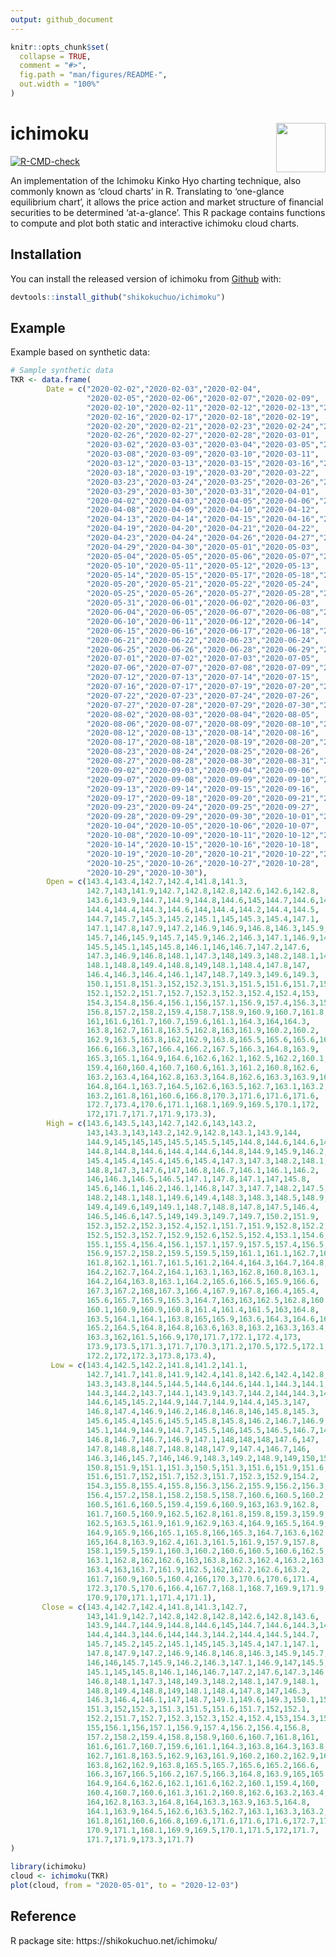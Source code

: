 ```yaml
---
output: github_document
---
```


<!-- README.md is generated from README.Rmd. Please edit that file -->

```r
knitr::opts_chunk$set(
  collapse = TRUE,
  comment = "#>",
  fig.path = "man/figures/README-",
  out.width = "100%"
)
```

# ichimoku <img src='man/figures/logo.jpg' align="right" height="79" />

<!-- badges: start -->
[![R-CMD-check](https://github.com/shikokuchuo/ichimoku/workflows/R-CMD-check/badge.svg)](https://github.com/shikokuchuo/ichimoku/actions)
<!-- badges: end -->

An implementation of the Ichimoku Kinko Hyo charting technique, also commonly known as 'cloud charts' in R. Translating to 'one-glance equilibrium chart', it allows the price action and market structure of financial securities to be determined 'at-a-glance'. This R package contains functions to compute and plot both static and interactive ichimoku cloud charts.

## Installation

You can install the released version of ichimoku from [Github](https://github.com/shikokuchuo/ichimoku/) with:

``` r
devtools::install_github("shikokuchuo/ichimoku")
```

## Example

Example based on synthetic data:

```r
# Sample synthetic data
TKR <- data.frame(
        Date = c("2020-02-02","2020-02-03","2020-02-04",
                 "2020-02-05","2020-02-06","2020-02-07","2020-02-09",
                 "2020-02-10","2020-02-11","2020-02-12","2020-02-13","2020-02-14",
                 "2020-02-16","2020-02-17","2020-02-18","2020-02-19",
                 "2020-02-20","2020-02-21","2020-02-23","2020-02-24","2020-02-25",
                 "2020-02-26","2020-02-27","2020-02-28","2020-03-01",
                 "2020-03-02","2020-03-03","2020-03-04","2020-03-05","2020-03-06",
                 "2020-03-08","2020-03-09","2020-03-10","2020-03-11",
                 "2020-03-12","2020-03-13","2020-03-15","2020-03-16","2020-03-17",
                 "2020-03-18","2020-03-19","2020-03-20","2020-03-22",
                 "2020-03-23","2020-03-24","2020-03-25","2020-03-26","2020-03-27",
                 "2020-03-29","2020-03-30","2020-03-31","2020-04-01",
                 "2020-04-02","2020-04-03","2020-04-05","2020-04-06","2020-04-07",
                 "2020-04-08","2020-04-09","2020-04-10","2020-04-12",
                 "2020-04-13","2020-04-14","2020-04-15","2020-04-16","2020-04-17",
                 "2020-04-19","2020-04-20","2020-04-21","2020-04-22",
                 "2020-04-23","2020-04-24","2020-04-26","2020-04-27","2020-04-28",
                 "2020-04-29","2020-04-30","2020-05-01","2020-05-03",
                 "2020-05-04","2020-05-05","2020-05-06","2020-05-07","2020-05-08",
                 "2020-05-10","2020-05-11","2020-05-12","2020-05-13",
                 "2020-05-14","2020-05-15","2020-05-17","2020-05-18","2020-05-19",
                 "2020-05-20","2020-05-21","2020-05-22","2020-05-24",
                 "2020-05-25","2020-05-26","2020-05-27","2020-05-28","2020-05-29",
                 "2020-05-31","2020-06-01","2020-06-02","2020-06-03",
                 "2020-06-04","2020-06-05","2020-06-07","2020-06-08","2020-06-09",
                 "2020-06-10","2020-06-11","2020-06-12","2020-06-14",
                 "2020-06-15","2020-06-16","2020-06-17","2020-06-18","2020-06-19",
                 "2020-06-21","2020-06-22","2020-06-23","2020-06-24",
                 "2020-06-25","2020-06-26","2020-06-28","2020-06-29","2020-06-30",
                 "2020-07-01","2020-07-02","2020-07-03","2020-07-05",
                 "2020-07-06","2020-07-07","2020-07-08","2020-07-09","2020-07-10",
                 "2020-07-12","2020-07-13","2020-07-14","2020-07-15",
                 "2020-07-16","2020-07-17","2020-07-19","2020-07-20","2020-07-21",
                 "2020-07-22","2020-07-23","2020-07-24","2020-07-26",
                 "2020-07-27","2020-07-28","2020-07-29","2020-07-30","2020-07-31",
                 "2020-08-02","2020-08-03","2020-08-04","2020-08-05",
                 "2020-08-06","2020-08-07","2020-08-09","2020-08-10","2020-08-11",
                 "2020-08-12","2020-08-13","2020-08-14","2020-08-16",
                 "2020-08-17","2020-08-18","2020-08-19","2020-08-20","2020-08-21",
                 "2020-08-23","2020-08-24","2020-08-25","2020-08-26",
                 "2020-08-27","2020-08-28","2020-08-30","2020-08-31","2020-09-01",
                 "2020-09-02","2020-09-03","2020-09-04","2020-09-06",
                 "2020-09-07","2020-09-08","2020-09-09","2020-09-10","2020-09-11",
                 "2020-09-13","2020-09-14","2020-09-15","2020-09-16",
                 "2020-09-17","2020-09-18","2020-09-20","2020-09-21","2020-09-22",
                 "2020-09-23","2020-09-24","2020-09-25","2020-09-27",
                 "2020-09-28","2020-09-29","2020-09-30","2020-10-01","2020-10-02",
                 "2020-10-04","2020-10-05","2020-10-06","2020-10-07",
                 "2020-10-08","2020-10-09","2020-10-11","2020-10-12","2020-10-13",
                 "2020-10-14","2020-10-15","2020-10-16","2020-10-18",
                 "2020-10-19","2020-10-20","2020-10-21","2020-10-22","2020-10-23",
                 "2020-10-25","2020-10-26","2020-10-27","2020-10-28",
                 "2020-10-29","2020-10-30"),
        Open = c(143.4,143.4,142.7,142.4,141.8,141.3,
                 142.7,143,141.9,142.7,142.8,142.8,142.6,142.6,142.8,
                 143.6,143.9,144.7,144.9,144.8,144.6,145,144.7,144.6,144.5,
                 144.4,144.4,144.3,144.6,144,144.4,144.2,144.4,144.5,
                 144.7,145.7,145.3,145.2,145.1,145,145.3,145.4,147.1,
                 147.1,147.8,147.9,147.2,146.9,146.9,146.8,146.3,145.9,
                 145.7,146,145.9,145.7,145.9,146.2,146.3,147.1,146.9,147,
                 145.5,145.1,145,145.8,146.1,146,146.7,147.2,147.6,
                 147.3,146.9,146.8,148.1,147.3,148,149.3,148.2,148.1,147.9,
                 148.1,148.8,149.4,148.8,149,148.1,148.4,147.8,147,
                 146.4,146.3,146.4,146.1,147,148.7,149.3,149.6,149.3,
                 150.1,151.8,151.3,152,152.3,151.3,151.5,151.6,151.7,152,
                 152.1,152.2,151.7,152.7,152.3,152.3,152.4,152.4,153,
                 154.3,154.8,156.4,156.1,156,157.1,156.9,157.4,156.3,156.4,
                 156.8,157.2,158.2,159.4,158.7,158.9,160.9,160.7,161.8,
                 161,161.6,161.7,160.7,159.6,161.1,164.3,164,164.3,
                 163.8,162.7,161.8,163.5,162.8,163,161.9,160.2,160.2,
                 162.9,163.5,163.8,162,162.9,163.8,165.5,165.6,165.6,165.2,
                 166.6,166.3,167,166.4,166.2,167.5,166.3,164.8,163.9,
                 165.3,165.1,164.9,164.6,162.6,162.1,162.5,162.2,160.1,
                 159.4,160,160.4,160.7,160.6,161.3,161.2,160.8,162.6,
                 163.2,163.4,164,162.8,163.3,164.8,162.6,163.3,163.9,163.5,
                 164.8,164.1,163.7,164.5,162.6,163.5,162.7,163.1,163.2,
                 163.2,161.8,161,160.6,166.8,170.3,171.6,171.6,171.6,
                 172.7,173.4,170.6,171.1,168.1,169.9,169.5,170.1,172,
                 172,171.7,171.7,171.9,173.3),
        High = c(143.6,143.5,143,142.7,142.6,143,143.2,
                 143,143.3,143,143.2,142.9,142.8,143.1,143.9,144,
                 144.9,145,145,145,145.5,145.5,145,144.8,144.6,144.6,144.4,
                 144.8,144.8,144.6,144.4,144.6,144.8,144.9,145.9,146.2,
                 145.4,145.4,145.4,145.6,145.4,147.3,147.3,148.2,148.1,
                 148.8,147.3,147.6,147,146.8,146.7,146.1,146.1,146.2,
                 146,146.3,146.5,146.5,147.1,147.8,147.1,147,145.8,
                 145.6,146.1,146.2,146.1,146.8,147.3,147.7,148.2,147.5,147,
                 148.2,148.1,148.1,149.6,149.4,148.3,148.3,148.5,148.9,
                 149.4,149.6,149,149.1,148.7,148.8,147.8,147.5,146.4,
                 146.5,146.6,147.5,149,149.3,149.7,149.7,150.2,151.9,
                 152.3,152.2,152.3,152.4,152.1,151.7,151.9,152.8,152.2,
                 152.5,152.3,152.7,152.9,152.6,152.5,152.4,153.1,154.6,
                 155.1,155.4,156.4,156.1,157.1,157.9,157.5,157.4,156.5,
                 156.9,157.2,158.2,159.5,159.5,159,161.1,161.1,162.7,161.8,
                 161.8,162.1,161.7,161.5,161.2,164.4,164.3,164.7,164.8,
                 164.2,162.7,164.2,164.1,163.1,163,162.8,160.8,163.1,
                 164.2,164,163.8,163.1,164.2,165.6,166.5,165.9,166.6,
                 167.3,167.2,168,167.3,166.4,167.9,167.8,166.4,165.4,
                 165.6,165.7,165.9,165.3,164.7,163,163,162.5,162.8,160.6,
                 160.1,160.9,160.9,160.8,161.4,161.4,161.5,163,164.8,
                 163.5,164.1,164.1,163.8,165,165.9,163.6,164.3,164.6,165.3,
                 165.2,164.5,164.8,164.8,163.6,163.8,163.2,163.3,163.4,
                 163.3,162,161.5,166.9,170,171.7,172.1,172.4,173,
                 173.9,173.5,171.3,171.7,170.3,171.2,170.5,172.5,172.1,
                 172.2,172,172.3,173.8,173.4),
         Low = c(143.4,142.5,142.2,141.8,141.2,141.1,
                 142.7,141.7,141.8,141.9,142.4,141.8,142.6,142.4,142.8,
                 143.3,143.8,144.5,144.5,144.6,144.6,144.1,144.3,144.1,
                 144.3,144.2,143.7,144.1,143.9,143.7,144.2,144,144.3,144,
                 144.6,145,145.2,144.9,144.7,144.9,144.4,145.3,147,
                 146.8,147.4,146.9,146.2,146.8,146.8,146,145.8,145.3,
                 145.6,145.4,145.6,145.5,145.8,145.8,146.2,146.7,146.9,
                 145.1,144.9,144.9,144.7,145.5,146,145.5,146.5,146.7,147.1,
                 146.8,146.7,146.7,146.9,147.1,148,148,148,147.6,147,
                 147.8,148.8,148.7,148.8,148,147.9,147.4,146.7,146,
                 146.3,146,145.7,146,146.9,148.3,149.2,148.9,149,150,151.1,
                 150.8,151.9,151.1,151.3,150.5,151.3,151.6,151.9,151.6,
                 151.6,151.7,152,151.7,152.3,151.7,152.3,152.9,154.2,
                 154.3,155.8,155.4,155.8,156.3,156.2,155.9,156.2,156.3,
                 156.4,157.2,158.1,158.2,158.5,158.7,160.6,160.5,160.2,
                 160.5,161.6,160.5,159.4,159.6,160.9,163,163.9,162.8,
                 161.7,160.5,160.9,162.5,162.8,161.8,159.8,159.3,159.9,
                 162.5,163.5,161.9,161.9,162.9,163.4,164.9,165.5,164.9,
                 164.9,165.9,166,165.1,165.8,166,165.3,164.7,163.6,162.8,
                 165,164.8,163.9,162.4,161.3,161.5,161.9,157.9,157.8,
                 158.1,159.5,159.1,160.3,160.2,160.6,160.5,160.6,162.5,
                 163.1,162.8,162,162.6,163,163.8,162.3,162.4,163.2,163.2,
                 163.4,163,163.7,161.9,162.5,162,162.2,162.6,163.2,
                 161.7,160.9,160.5,160.4,166,170.3,170.6,170.6,171.4,
                 172.3,170.5,170.6,166.4,167.7,168.1,168.7,169.9,171.9,
                 170.9,170,171.1,171.4,171.1),
       Close = c(143.4,142.7,142.4,141.8,141.3,142.7,
                 143,141.9,142.7,142.8,142.8,142.8,142.6,142.8,143.6,
                 143.9,144.7,144.9,144.8,144.6,145,144.7,144.6,144.3,144.4,
                 144.4,144.3,144.6,144,144.3,144.2,144.4,144.5,144.7,
                 145.7,145.2,145.2,145.1,145,145.3,145.4,147.1,147.1,
                 147.8,147.9,147.2,146.9,146.8,146.8,146.3,145.9,145.7,
                 146,146,145.7,145.9,146.2,146.3,147.1,146.9,147,145.5,
                 145.1,145,145.8,146.1,146,146.7,147.2,147.6,147.3,146.8,
                 146.8,148.1,147.3,148,149.3,148.2,148.1,147.9,148.1,
                 148.8,149.4,148.8,149,148.1,148.4,147.8,147,146.3,
                 146.3,146.4,146.1,147,148.7,149.1,149.6,149.3,150.1,151.8,
                 151.3,152,152.3,151.3,151.5,151.6,151.7,152,152.1,
                 152.2,151.7,152.7,152.3,152.3,152.4,152.4,153,154.3,154.8,
                 155,156.1,156,157.1,156.9,157.4,156.2,156.4,156.8,
                 157.2,158.2,159.4,158.8,158.9,160.6,160.7,161.8,161,
                 161.6,161.7,160.7,159.6,161.1,164.3,163.8,164.3,163.8,
                 162.7,161.8,163.5,162.9,163,161.9,160.2,160.2,162.9,163.6,
                 163.8,162,162.9,163.8,165.5,165.7,165.6,165.2,166.6,
                 166.3,167,166.5,166.2,167.5,166.3,164.8,163.9,165,165.1,
                 164.9,164.6,162.6,162.1,161.6,162.2,160.1,159.4,160,
                 160.4,160.7,160.6,161.3,161.2,160.8,162.6,163.2,163.4,
                 164,162.8,163.3,164.8,164,163.3,163.9,163.5,164.8,
                 164.1,163.9,164.5,162.6,163.5,162.7,163.1,163.3,163.2,
                 161.8,161,160.6,166.8,169.6,171.6,171.6,171.6,172.7,173.4,
                 170.9,171.1,168.1,169.9,169.5,170.1,171.5,172,171.7,
                 171.7,171.9,173.3,171.7)
)
```

```r
library(ichimoku)
cloud <- ichimoku(TKR)
plot(cloud, from = "2020-05-01", to = "2020-12-03")
```

## Reference

R package site: https://shikokuchuo.net/ichimoku/
